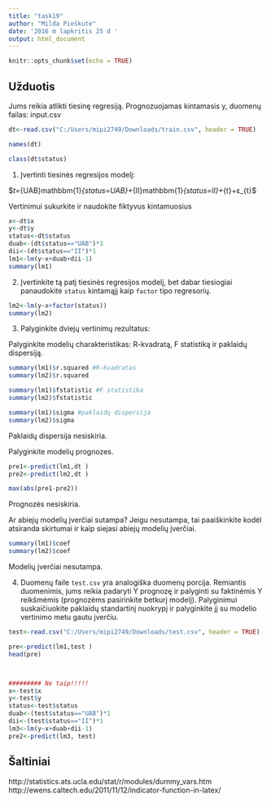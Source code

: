 ---
title: "task19"
author: "Milda Pieškutė"
date: '2016 m lapkritis 25 d '
output: html_document
---

```{r setup, include=FALSE}
knitr::opts_chunk$set(echo = TRUE)
```

## Užduotis

Jums reikia atlikti tiesinę regresiją. Prognozuojamas kintamasis y, duomenų failas: input.csv

```{r }

dt<-read.csv("C:/Users/mipi2749/Downloads/train.csv", header = TRUE)

names(dt)

class(dt$status)

```

1. Įvertinti tiesinės regresijos modelį:

$\y_t=\beta_{UAB}mathbbm{1}_{status=UAB}+\beta_{II}mathbbm{1}_{status=II}+\betax_{t}+ε_{t}\$

Vertinimui sukurkite ir naudokite fiktyvus kintamuosius

```{r }
x<-dt$x
y<-dt$y
status<-dt$status
duab<-(dt$status=="UAB")*1
dii<-(dt$status=="II")*1
lm1<-lm(y~x+duab+dii-1)
summary(lm1)
```

2. Įvertinkite tą patį tiesinės regresijos modelį, bet dabar tiesiogiai panaudokite `status` kintamąjį kaip `factor` tipo regresorių. 

```{r }
lm2<-lm(y~x+factor(status))
summary(lm2)
```

3. Palyginkite dviejų vertinimų rezultatus:

Palyginkite modelių charakteristikas: R-kvadratą, F statistiką ir paklaidų dispersiją.

```{r }
summary(lm1)$r.squared #R-kvadratas
summary(lm2)$r.squared
```

```{r }
summary(lm1)$fstatistic #F statistika
summary(lm2)$fstatistic
```

```{r }
summary(lm1)$sigma #paklaidų dispersija
summary(lm2)$sigma

```

Paklaidų dispersija nesiskiria.

Palyginkite modelių prognozes.
```{r }
pre1<-predict(lm1,dt )
pre2<-predict(lm2,dt )

max(abs(pre1-pre2))

```
Prognozės nesiskiria.


Ar abiejų modelių įverčiai sutampa? Jeigu nesutampa, tai paaiškinkite kodėl atsiranda skirtumai ir kaip siejasi abiejų modelių įverčiai.

```{r }
summary(lm1)$coef
summary(lm2)$coef
```
Modelių įverčiai nesutampa. 

4. Duomenų faile `test.csv` yra analogiška duomenų porcija. Remiantis duomenimis, jums reikia padaryti Y prognozę ir palyginti su faktinėmis Y reikšmėmis (prognozėms pasirinkite betkurį modelį). Palyginimui suskaičiuokite paklaidų standartinį nuokrypį ir palyginkite jį su modelio vertinimo metu gautu įverčiu.

```{r }
test<-read.csv("C:/Users/mipi2749/Downloads/test.csv", header = TRUE)

pre<-predict(lm1,test )
head(pre)



######### Ne taip!!!!!
x<-test$x
y<-test$y
status<-test$status
duab<-(test$status=="UAB")*1
dii<-(test$status=="II")*1
lm3<-lm(y~x+duab+dii-1)
pre2<-predict(lm3, test)
```

## Šaltiniai

http://statistics.ats.ucla.edu/stat/r/modules/dummy_vars.htm
http://ewens.caltech.edu/2011/11/12/indicator-function-in-latex/
